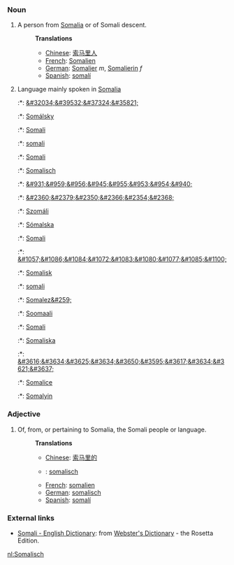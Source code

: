===Noun===
#A person from [[Somalia]] or of Somali descent.
#:'''Translations'''
#:*[[Chinese]]: [[索马里人]]
#:*[[French]]: [[Somalien]]
#:*[[German]]: [[Somalier]] ''m'', [[Somalierin]] ''f''
#:*[[Spanish]]: [[somalí]]
#Language mainly spoken in [[Somalia]]
#:*{{zh}}: [[&#32034;&#39532;&#37324;&#35821;]]
#:*{{cs}}: [[Somálsky]]
#:*{{en}}: [[Somali]]
#:*{{fi}}: [[somali]]
#:*{{fr}}: [[Somali]]
#:*{{de}}: [[Somalisch]]
#:*{{he}}: [[&#931;&#959;&#956;&#945;&#955;&#953;&#954;&#940;]]
#:*{{hi}}: [[&#2360;&#2379;&#2350;&#2366;&#2354;&#2368;]]
#:*{{hu}}: [[Szomáli]]
#:*{{is}}: [[Sómalska]]
#:*{{mt}}: [[Somali]]
#:*{{mdf}}: [[&#1057;&#1086;&#1084;&#1072;&#1083;&#1080;&#1077;&#1085;&#1100;]]
#:*{{no}}: [[Somalisk]]
#:*{{pt}}: [[somali]]
#:*{{ro}}: [[Somalez&#259;]]
#:*{{so}}: [[Soomaali]]
#:*{{es}}: [[Somali]]
#:*{{sv}}: [[Somaliska]]
#:*{{th}}: [[&#3616;&#3634;&#3625;&#3634;&#3650;&#3595;&#3617;&#3634;&#3621;&#3637;]]
#:*{{tr}}: [[Somalice]]
#:*{{wa}}: [[Somalyin]]
===Adjective===
#Of, from, or pertaining to Somalia, the Somali people or language.
#:'''Translations'''
#:*[[Chinese]]: [[索马里的]]
#:*{{nl}}: [[somalisch]]
#:*[[French]]: [[somalien]]
#:*[[German]]: [[somalisch]]
#:*[[Spanish]]: [[somalí]]

=== External links ===
*[http://www.websters-online-dictionary.org/definition/Somali-english/ Somali - English Dictionary]: from [http://www.websters-online-dictionary.org/ Webster's Dictionary] - the Rosetta Edition.

[[nl:Somalisch]]